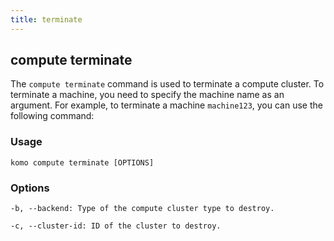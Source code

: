 ```yaml
---
title: terminate
---
```


## compute terminate

The `compute terminate` command is used to terminate a compute cluster. To terminate a machine, you need to specify the machine name as an argument. For example, to terminate a machine `machine123`, you can use the following command:

### Usage

```
komo compute terminate [OPTIONS]
```

### Options

```
-b, --backend: Type of the compute cluster type to destroy.
```

```
-c, --cluster-id: ID of the cluster to destroy.
```
